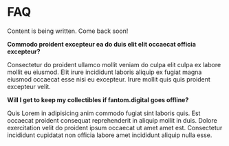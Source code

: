 # FAQ

Content is being written. Come back soon!

**Commodo proident excepteur ea do duis elit elit occaecat officia excepteur?**

Consectetur do proident ullamco mollit veniam do culpa elit culpa ex labore mollit eu eiusmod. Elit irure incididunt laboris aliquip ex fugiat magna eiusmod occaecat esse nisi eu excepteur. Irure mollit quis quis proident excepteur velit.

**Will I get to keep my collectibles if fantom.digital goes offline?**

Quis Lorem in adipisicing anim commodo fugiat sint laboris quis. Est occaecat proident consequat reprehenderit in aliquip mollit in duis. Dolore exercitation velit do proident ipsum occaecat ut amet amet est. Consectetur incididunt cupidatat non officia labore amet incididunt aliquip nulla esse.

